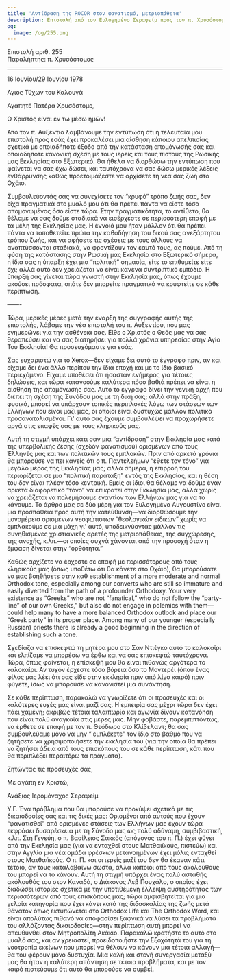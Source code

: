 ```yaml
---
title: 'Αντίδραση της ROCOR στον φανατισμό, μετριοπάθεια'
description: Επιστολή από τον Ευλογημένο Σεραφείμ προς τον π. Χρυσόστομο.
og:
  image: /og/255.png
---
```


<div style={{textAlign:'right', fontFamily:'monospace'}}>Επιστολή αριθ. 255</div>
<div style={{textAlign:'left', fontFamily:'monospace'}}>Παραλήπτης: π. Χρυσόστομος</div>

---

16 Ιουνίου/29 Ιουνίου 1978

Άγιος Τύχων του Καλουγά

Αγαπητέ Πατέρα Χρυσόστομε,

Ο Χριστός είναι εν τω μέσω ημών!

Από τον π. Αυξέντιο λαμβάνουμε την εντύπωση ότι η τελευταία μου επιστολή προς εσάς έχει προκαλέσει μια αίσθηση κάποιου απελπισίας σχετικά με οποιαδήποτε έξοδο από την κατάσταση απομόνωσής σας και οποιαδήποτε κανονική σχέση με τους ιερείς και τους πιστούς της Ρωσικής μας Εκκλησίας στο Εξωτερικό. Θα ήθελα να διορθώσω την εντύπωση που φαίνεται να σας έχω δώσει, και ταυτόχρονα να σας δώσω μερικές λέξεις ενθάρρυνσης καθώς προετοιμάζεστε να αρχίσετε τη νέα σας ζωή στο Οχάιο.

Συμβουλεύοντάς σας να συνεχίσετε τον “κρυφό” τρόπο ζωής σας, δεν είχα πραγματικά στο μυαλό μου ότι θα πρέπει πάντα να είστε τόσο απομονωμένος όσο είστε τώρα. Στην πραγματικότητα, το αντίθετο, θα θέλαμε να σας δούμε σταδιακά να εισέρχεστε σε περισσότερη επαφή με τα μέλη της Εκκλησίας μας. Η έννοιά μου ήταν μάλλον ότι θα πρέπει πάντα να τοποθετείτε πρώτα την καθοδήγηση του δικού σας ανεξάρτητου τρόπου ζωής, και να αφήσετε τις σχέσεις με τους άλλους να αναπτύσσονται σταδιακά, να φροντίζουν τον εαυτό τους, ας πούμε. Από τη φύση της κατάστασης στην Ρωσική μας Εκκλησία στο Εξωτερικό σήμερα, η ίδια σας η ύπαρξη έχει μια “πολιτική” σημασία, είτε το επιθυμείτε είτε όχι; αλλά αυτό δεν χρειάζεται να είναι κανένα συντριπτικό εμπόδιο. Η ύπαρξή σας γίνεται τώρα γνωστή στην Εκκλησία μας, όπως έχουμε ακούσει πρόσφατα, οπότε δεν μπορείτε πραγματικά να κρυφτείτε σε κάθε περίπτωση.

——-

Τώρα, μερικές μέρες μετά την έναρξη της συγγραφής αυτής της επιστολής, λάβαμε την νέα επιστολή του π. Αυξεντίου, που μας ενημερώνει για την ασθένειά σας. Είθε ο Χριστός ο Θεός μας να σας θεραπεύσει και να σας διατηρήσει για πολλά χρόνια υπηρεσίας στην Αγία Του Εκκλησία! Θα προσευχόμαστε για εσάς.

Σας ευχαριστώ για το Xerox—δεν είχαμε δει αυτό το έγγραφο πριν, αν και είχαμε δει ένα άλλο περίπου την ίδια εποχή και με το ίδιο βασικό περιεχόμενο. Είχαμε υποθέσει ότι ήσασταν ενήμερος για τέτοιες δηλώσεις, και τώρα κατανοούμε καλύτερα πόσο βαθιά πρέπει να είναι η αίσθηση της απομόνωσής σας. Αυτό το έγγραφο δίνει την γενική αρχή που διέπει τη σχέση της Συνόδου μας με τη δική σας; αλλά στην πράξη, φυσικά, μπορεί να υπάρχουν τοπικές περιπλοκές λόγω των στάσεων των Ελλήνων που είναι μαζί μας, οι οποίοι είναι δυστυχώς μάλλον πολιτικά προσανατολισμένοι. Γι' αυτό σας έχουμε συμβουλέψει να προχωρήσετε αργά στις επαφές σας με τους κληρικούς μας.

Αυτή τη στιγμή υπάρχει κάτι σαν μια “αντίδραση” στην Εκκλησία μας κατά της υπερβολικής ζέσης (σχεδόν φανατισμού) ορισμένων από τους Έλληνές μας και των πολιτικών τους εμπλοκών. Πριν από αρκετά χρόνια θα μπορούσε να πει κανείς ότι ο π. Παντελεήμων “έθετε τον τόνο” για μεγάλο μέρος της Εκκλησίας μας; αλλά σήμερα, η επιρροή του περιορίζεται σε μια “πολιτική παράταξη” εντός της Εκκλησίας, και η θέση του δεν είναι πλέον τόσο κεντρική. Εμείς οι ίδιοι θα θέλαμε να δούμε έναν αρκετά διαφορετικό “τόνο” να επικρατεί στην Εκκλησία μας, αλλά χωρίς να χρειάζεται να πολεμήσουμε εναντίον των Ελλήνων μας για να το κάνουμε. Το άρθρο μας σε δύο μέρη για τον Ευλογημένο Αυγουστίνο είναι μια προσπάθεια προς αυτή την κατεύθυνση—να διορθώσουμε την μονομέρεια ορισμένων νεοφώτιστων “θεολογικών ειδικών” χωρίς να εμπλακούμε σε μια μάχη γι' αυτό, υποδεικνύοντας μάλλον τις συνηθισμένες χριστιανικές αρετές της μετριοπάθειας, της συγχώρεσης, της ανοχής, κ.λπ.—οι οποίες συχνά χάνονται από την προσοχή όταν η έμφαση δίνεται στην “ορθότητα.”

Καθώς αρχίζετε να έρχεστε σε επαφή με περισσότερους από τους κληρικούς μας (όπως υποθέτω ότι θα κάνετε στο Οχάιο), θα μπορούσατε να μας βοηθήσετε στην καθ establishment of a more moderate and normal Orthodox tone, especially among our converts who are still so immature and easily diverted from the path of a profounder Orthodoxy. Your very existence as “Greeks” who are not “fanatical,” who do not follow the “party-line” of our own Greeks,” but also do not engage in polemics with them—could help many to have a more balanced Orthodox outlook and place our “Greek party” in its proper place. Among many of our younger (especially Russian) priests there is already a good beginning in the direction of establishing such a tone.

Σχεδίαζα να επισκεφτώ τη μητέρα μου στο Σαν Ντιέγκο αυτό το καλοκαίρι και ελπίζαμε να μπορέσω να έρθω και να σας επισκεφτώ ταυτόχρονα. Τώρα, όπως φαίνεται, η επίσκεψή μου θα είναι πιθανώς αργότερα το καλοκαίρι. Αν τυχόν έρχεστε τόσο βόρεια όσο το Μοντερέι (όπου ένας φίλος μας λέει ότι σας είδε στην εκκλησία πριν από λίγο καιρό) πριν φύγετε, ίσως να μπορούσε να κανονιστεί μια συνάντηση.

Σε κάθε περίπτωση, παρακαλώ να γνωρίζετε ότι οι προσευχές και οι καλύτερες ευχές μας είναι μαζί σας. Η εμπειρία σας μέχρι τώρα δεν έχει πάει χαμένη; ακριβώς τέτοια ταλαιπωρία και αγωνία δίνουν κατανόηση που είναι πολύ αναγκαία στις μέρες μας. Μην φοβάστε, παρεμπιπτόντως, να έρθετε σε επαφή με τον π. Θεόδωρο στο Κλίβελαντ; θα σας συμβουλεύαμε μόνο να μην “ εμπλέκετε” τον ίδιο στο βαθμό που να ζητήσετε να χρησιμοποιήσετε την εκκλησία του (για την οποία θα πρέπει να ζητήσει άδεια από τους επισκόπους του σε κάθε περίπτωση, κάτι που θα περιπλέξει περαιτέρω τα πράγματα).

Ζητώντας τις προσευχές σας,

Με αγάπη εν Χριστώ,

Ανάξιος Ιερομόναχος Σεραφείμ

Υ.Γ. Ένα πρόβλημα που θα μπορούσε να προκύψει σχετικά με τις δικαιοδοσίες σας και τις δικές μας: Ορισμένοι από αυτούς που έχουν “φανατισθεί” από ορισμένες στάσεις των Ελλήνων μας έχουν τώρα εκφράσει δυσαρέσκεια με τη Σύνοδο μας ως πολύ αδύναμη, συμβιβαστική, κ.λπ. Στη Γενεύη, ο π. Βασίλειος Σακκός (απόγονος του π. Π.) έχει φύγει από την Εκκλησία μας (για να ενταχθεί στους Ματθαιϊκούς, πιστεύω) και στην Αγγλία μια νέα ομάδα φρέσκων μετανοημένων έχει μόλις ενταχθεί στους Ματθαιϊκούς. Ο π. Π. και οι ιερείς μαζί του δεν θα έκαναν κάτι τέτοιο, αν τους καταλαβαίνω σωστά, αλλά κάποιοι από τους ακολούθους του μπορεί να το κάνουν. Αυτή τη στιγμή υπάρχει ένας πολύ ασταθής ακόλουθός του στον Καναδά, ο Διάκονος Λεβ Πουχάλο, ο οποίος έχει διαδώσει ιστορίες σχετικά με την υποτιθέμενη έλλειψη αυστηρότητας των περισσότερων από τους επισκόπους μας; τώρα αμφισβητείται για μια γελοία κατηγορία που έχει κάνει κατά της διδασκαλίας της ζωής μετά θάνατον όπως εκτυπώνεται στο Orthodox Life και The Orthodox Word, και είναι απολύτως πιθανό να αποφασίσει ξαφνικά να λύσει τα προβλήματά του αλλάζοντας δικαιοδοσίες—στην περίπτωση αυτή μπορεί να απευθυνθεί στον Μητροπολίτη Ακάκιο. Παρακαλώ κρατήστε το αυτό στο μυαλό σας, και αν χρειαστεί, προειδοποιήστε την Εξοχότητά του για τη νοοτροπία εκείνων που μπορεί να θέλουν να κάνουν μια τέτοια αλλαγή—θα του φέρουν μόνο δυστυχία. Μια καλή και στενή συνεργασία μεταξύ μας θα ήταν η καλύτερη απάντηση σε τέτοια προβλήματα, και με τον καιρό πιστεύουμε ότι αυτό θα μπορούσε να συμβεί.
